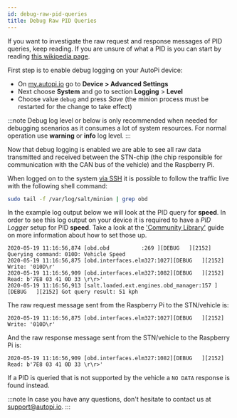 ```yaml
---
id: debug-raw-pid-queries
title: Debug Raw PID Queries
---
```



If you want to investigate the raw request and response messages of PID queries, keep reading. If
you are unsure of what a PID is you can start by reading
[this wikipedia page](https://en.wikipedia.org/wiki/OBD-II_PIDs).

First step is to enable debug logging on your AutoPi device:

* On [my.autopi.io](https://my.autopi.io) go to **Device > Advanced Settings**
* Next choose **System** and go to section **Logging** > **Level**
* Choose value `debug` and press *Save* (the minion process must be restarted for the change to
  take effect)

:::note
Debug log level or below is only recommended when needed for debugging scenarios as it consumes a
lot of system resources. For normal operation use **warning** or **info** log level.
:::

Now that debug logging is enabled we are able to see all raw data transmitted and received between
the STN-chip (the chip responsible for communication with the CAN bus of the vehicle) and the
Raspberry Pi.

When logged on to the system [via SSH](/getting_started/developer_guides/how_to_ssh_to_your_device.mdx) it is possible to
follow the traffic live with the following shell command:

```bash
sudo tail -f /var/log/salt/minion | grep obd
```

In the example log output below we will look at the PID query for **speed**. In order to see this
log output on your device it is required to have a *PID Logger* setup for PID **speed**. Take a
look at the ['Community Library'](/cloud/obd_library/community_library.mdx)
guide on more information about how to set those up.

```
2020-05-19 11:16:56,874 [obd.obd          :269 ][DEBUG   ][2152] Querying command: 010D: Vehicle Speed
2020-05-19 11:16:56,875 [obd.interfaces.elm327:1027][DEBUG   ][2152] Write: '010D\r'
2020-05-19 11:16:56,909 [obd.interfaces.elm327:1082][DEBUG   ][2152] Read: b'7E8 03 41 0D 33 \r\r>'
2020-05-19 11:16:56,913 [salt.loaded.ext.engines.obd_manager:157 ][DEBUG   ][2152] Got query result: 51 kph
```

The raw request message sent from the Raspberry Pi to the STN/vehicle is:

```
2020-05-19 11:16:56,875 [obd.interfaces.elm327:1027][DEBUG   ][2152] Write: '010D\r'
```

And the raw response message sent from the STN/vehicle to the Raspberry Pi is:

```
2020-05-19 11:16:56,909 [obd.interfaces.elm327:1082][DEBUG   ][2152] Read: b'7E8 03 41 0D 33 \r\r>'
```

If a PID is queried that is not supported by the vehicle a `NO DATA` response is found instead.

<Discussion
  title="Debug Raw PID Queries"
  url="https://community.autopi.io/t/guide-debug-raw-pid-queries/2034"
/>

:::note
In case you have any questions, don't hesitate to contact us at [support@autopi.io](mailto:support@autopi.io).
:::
